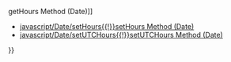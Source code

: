 {{Page_Title}}
{{Flags}}
{{Summary_Section|Gets the hours value in a '''Date''' object using Universal Coordinated Time (UTC).

}}
{{JS_Syntax|Formats={{JS_Syntax_Format
|Format= dateObj.getUTCHours() }}
|Values={{JS_Syntax_Parameter
|Name=
|Required=
|Description=The required dateObj reference is a Date object.}}
}}
{{JS_Return_Value
|Description=Returns an integer between 0 and 23 indicating the number of hours since midnight. Zero is returned if the time is before 1:00:00 am. If a '''Date''' object was created without specifying the time, by default the hour is 0 in UTC time. This time may be non-zero in other time zones.}}
{{Remarks_Section
|Remarks=To get the number of hours elapsed since midnight using local time, use the '''getHours''' method.
}}
{{Examples_Section
|Not_required=No
|Examples={{Single_Example
|Language=JavaScript
|Description=The following example illustrates the use of the '''getUTCHours''' method.

|Code= var date = new Date("1/1/2001");
 document.write(date.getUTCHours());
 document.write("&lt;br/&gt;");
 
 var date2 = new Date("1/1/2001 11:22:33");
 document.write(datee.getUTCHours());
 
 // Output (in the PST time zone):
 // 8
 // 19
}}}}
{{See_Also_Section
|Manual_links=* [[javascript/Date/getHours{{!}}getHours Method (Date)]]
* [[javascript/Date/setHours{{!}}setHours Method (Date)]]
* [[javascript/Date/setUTCHours{{!}}setUTCHours Method (Date)]]
}}
{{Topics | JS Basic}}

{{External_Attribution
|Is_CC-BY-SA=No
|Sources=MSDN
|MDN_link=
|MSDN_link=http://msdn.microsoft.com/en-us/library/ie/s12ec8ba(v=vs.94).aspx
|HTML5Rocks_link=
}}
